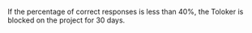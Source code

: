 <Image withBackground imageId="1675426896749" alt="" />

If the percentage of correct responses is less than 40%, the Toloker is blocked on the project for 30 days.